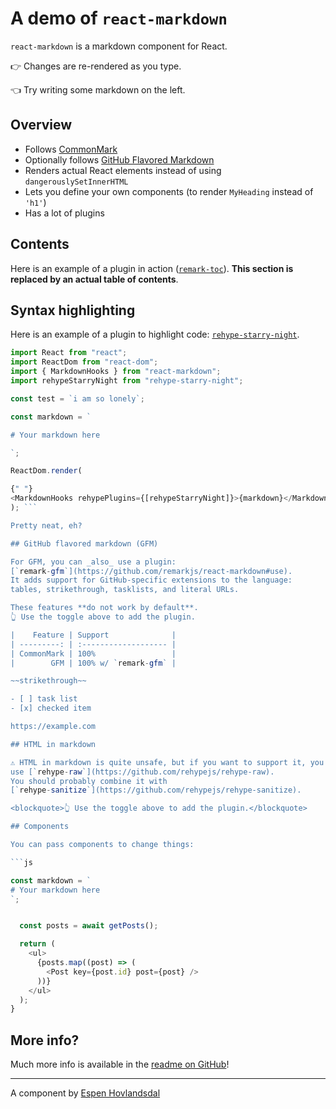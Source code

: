 # A demo of `react-markdown`

`react-markdown` is a markdown component for React.

👉 Changes are re-rendered as you type.

👈 Try writing some markdown on the left.

## Overview

- Follows [CommonMark](https://commonmark.org)
- Optionally follows [GitHub Flavored Markdown](https://github.github.com/gfm/)
- Renders actual React elements instead of using `dangerouslySetInnerHTML`
- Lets you define your own components (to render `MyHeading` instead of `'h1'`)
- Has a lot of plugins

## Contents

Here is an example of a plugin in action
([`remark-toc`](https://github.com/remarkjs/remark-toc)).
**This section is replaced by an actual table of contents**.

## Syntax highlighting

Here is an example of a plugin to highlight code:
[`rehype-starry-night`](https://github.com/rehypejs/rehype-starry-night).

````js
import React from "react";
import ReactDom from "react-dom";
import { MarkdownHooks } from "react-markdown";
import rehypeStarryNight from "rehype-starry-night";

const test = `i am so lonely`;

const markdown = `

# Your markdown here

`;

ReactDom.render(

{" "}
<MarkdownHooks rehypePlugins={[rehypeStarryNight]}>{markdown}</MarkdownHooks>, document.querySelector("#content")
); ```

Pretty neat, eh?

## GitHub flavored markdown (GFM)

For GFM, you can _also_ use a plugin:
[`remark-gfm`](https://github.com/remarkjs/react-markdown#use).
It adds support for GitHub-specific extensions to the language:
tables, strikethrough, tasklists, and literal URLs.

These features **do not work by default**.
👆 Use the toggle above to add the plugin.

|    Feature | Support              |
| ---------: | :------------------- |
| CommonMark | 100%                 |
|        GFM | 100% w/ `remark-gfm` |

~~strikethrough~~

- [ ] task list
- [x] checked item

https://example.com

## HTML in markdown

⚠️ HTML in markdown is quite unsafe, but if you want to support it, you can
use [`rehype-raw`](https://github.com/rehypejs/rehype-raw).
You should probably combine it with
[`rehype-sanitize`](https://github.com/rehypejs/rehype-sanitize).

<blockquote>👆 Use the toggle above to add the plugin.</blockquote>

## Components

You can pass components to change things:

```js

const markdown = `
# Your markdown here
`;


  const posts = await getPosts();

  return (
    <ul>
      {posts.map((post) => (
        <Post key={post.id} post={post} />
      ))}
    </ul>
  );
}
````

## More info?

Much more info is available in the
[readme on GitHub](https://github.com/remarkjs/react-markdown)!

---

A component by [Espen Hovlandsdal](https://espen.codes/)
